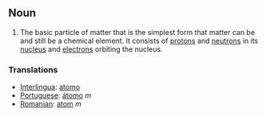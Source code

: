 == Noun ==
#The basic particle of matter that is the simplest form that matter can be and still be a chemical element.  It consists of [[proton]]s and [[neutron]]s in its [[nucleus]] and [[electron]]s orbiting the nucleus.

=== Translations ===
*[[Interlingua]]: [[atomo]]
*[[Portuguese]]: [[átomo]] ''m''
*[[Romanian]]: [[atom]] ''m''